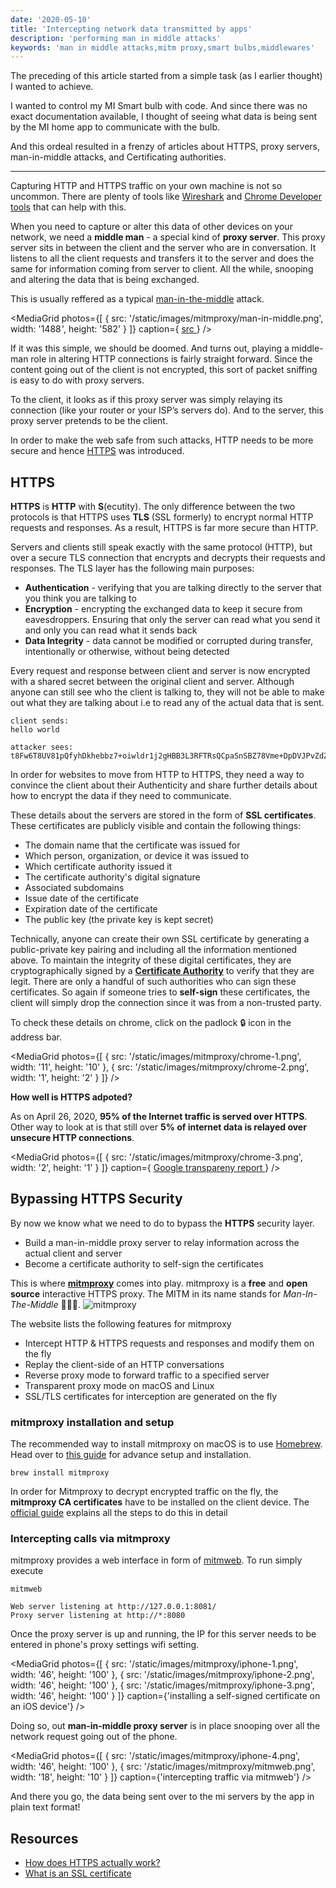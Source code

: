 ```yaml
---
date: '2020-05-10'
title: 'Intercepting network data transmitted by apps'
description: 'performing man in middle attacks'
keywords: 'man in middle attacks,mitm proxy,smart bulbs,middlewares'
---
```


The preceding of this article started from a simple task (as I earlier thought) I wanted to achieve.

I wanted to control my MI Smart bulb with code. And since there was no exact documentation available, I thought of seeing what data is being sent by the MI home app to communicate with the bulb.

And this ordeal resulted in a frenzy of articles about HTTPS, proxy servers, man-in-middle attacks, and Certificating authorities.

---

Capturing HTTP and HTTPS traffic on your own machine is not so uncommon. There are plenty of tools like [Wireshark](https://www.wireshark.org/) and [Chrome Developer tools](https://developers.google.com/web/tools/chrome-devtools) that can help with this.

When you need to capture or alter this data of other devices on your network, we need a **middle man** - a special kind of **proxy server**.
This proxy server sits in between the client and the server who are in conversation.
It listens to all the client requests and transfers it to the server and does the same for information coming from server to client. All the while, snooping and altering the data that is being exchanged.

This is usually reffered as a typical [man-in-the-middle](https://www.cloudflare.com/learning/security/threats/man-in-the-middle-attack/) attack.

<MediaGrid
  photos={[
    {
      src: '/static/images/mitmproxy/man-in-middle.png',
      width: '1488 ',
      height: '582'
    }
  ]}
  caption={
    <a href="https://www.cloudflare.com/learning/security/threats/man-in-the-middle-attack/">
      src
    </a>
  }
/>

If it was this simple, we should be doomed. And turns out, playing a middle-man role in altering HTTP connections is fairly straight forward. Since the content going out of the client is not encrypted, this sort of packet sniffing is easy to do with proxy servers.

To the client, it looks as if this proxy server was simply relaying its connection (like your router or your ISP’s servers do). And to the server, this proxy server pretends to be the client.

In order to make the web safe from such attacks, HTTP needs to be more secure and hence [HTTPS](https://www.cloudflare.com/learning/ssl/what-is-https/) was introduced.

## HTTPS

**HTTPS** is **HTTP** with **S**(ecutity). The only difference between the two protocols is that HTTPS uses **TLS** (SSL formerly) to encrypt normal HTTP requests and responses. As a result, HTTPS is far more secure than HTTP.

Servers and clients still speak exactly with the same protocol (HTTP), but over a secure TLS connection that encrypts and decrypts their requests and responses. The TLS layer has the following main purposes:

- **Authentication** - verifying that you are talking directly to the server that you think you are talking to
- **Encryption** - encrypting the exchanged data to keep it secure from eavesdroppers. Ensuring that only the server can read what you send it and only you can read what it sends back
- **Data Integrity** - data cannot be modified or corrupted during transfer, intentionally or otherwise, without being detected

Every request and response between client and server is now encrypted with a shared secret between the original client and server. Although anyone can still see who the client is talking to, they will not be able to make out what they are talking about i.e to read any of the actual data that is sent.

```
client sends:
hello world

attacker sees:
t8Fw6T8UV81pQfyhDkhebbz7+oiwldr1j2gHBB3L3RFTRsQCpaSnSBZ78Vme+DpDVJPvZdZUZHpzbbcqmSW1+3xXGsERHg9YDmpYk0VVDiRvw1H5miNieJeJ/FNUjgH0BmVRWII6+T4MnDwmCMZUI/orxP3HGwYCSIvyzS3MpmmSe4iaWKCOHQ==
```

In order for websites to move from HTTP to HTTPS, they need a way to convince the client about their Authenticity and share further details about how to encrypt the data if they need to communicate.

These details about the servers are stored in the form of **SSL certificates**. These certificates are publicly visible and contain the following things:

- The domain name that the certificate was issued for
- Which person, organization, or device it was issued to
- Which certificate authority issued it
- The certificate authority's digital signature
- Associated subdomains
- Issue date of the certificate
- Expiration date of the certificate
- The public key (the private key is kept secret)

Technically, anyone can create their own SSL certificate by generating a public-private key pairing and including all the information mentioned above.
To maintain the integrity of these digital certificates, they are cryptographically signed by a **[Certificate Authority](https://en.wikipedia.org/wiki/Certificate_authority)** to verify that they are legit. There are only a handful of such authorities who can sign these certificates.
So again if someone tries to **self-sign** these certificates, the client will simply drop the connection since it was from a non-trusted party.

To check these details on chrome, click on the padlock 🔒 icon in the address bar.

<MediaGrid
  photos={[
    { src: '/static/images/mitmproxy/chrome-1.png', width: '11', height: '10' },
    { src: '/static/images/mitmproxy/chrome-2.png', width: '1', height: '2' }
  ]}
/>

**How well is HTTPS adpoted?**

As on April 26, 2020, **95% of the Internet traffic is served over HTTPS**. Other way to look at is that still over **5% of internet data is relayed over unsecure HTTP connections**.

<MediaGrid
  photos={[
    { src: '/static/images/mitmproxy/chrome-3.png', width: '2', height: '1' }
  ]}
  caption={
    <a href="https://transparencyreport.google.com/https/overview?hl=en">
      Google transpareny report
    </a>
  }
/>

## Bypassing HTTPS Security

By now we know what we need to do to bypass the **HTTPS** security layer.

- Build a man-in-middle proxy server to relay information across the actual client and server
- Become a certificate authority to self-sign the certificates

This is where **[mitmproxy](https://mitmproxy.org/)** comes into play. mitmproxy is a **free** and **open source** interactive HTTPS proxy. The MITM in its name stands for _Man-In-The-Middle_ 🤷🏽‍♂️.
![mitmproxy](/static/images/mitmproxy/mitmproxy.png)

The website lists the following features for mitmproxy

- Intercept HTTP & HTTPS requests and responses and modify them on the fly
- Replay the client-side of an HTTP conversations
- Reverse proxy mode to forward traffic to a specified server
- Transparent proxy mode on macOS and Linux
- SSL/TLS certificates for interception are generated on the fly

### mitmproxy installation and setup

The recommended way to install mitmproxy on macOS is to use [Homebrew](https://brew.sh/). Head over to [this guide](https://docs.mitmproxy.org/stable/overview-installation/) for advance setup and installation.

```
brew install mitmproxy
```

In order for Mitmproxy to decrypt encrypted traffic on the fly, the **mitmproxy CA certificates** have to be installed on the client device.
The [official guide](https://docs.mitmproxy.org/stable/concepts-certificates/) explains all the steps to do this in detail

### Intercepting calls via mitmproxy

mitmproxy provides a web interface in form of [mitmweb](https://docs.mitmproxy.org/stable/tools-mitmweb/). To run simply execute

```
mitmweb

Web server listening at http://127.0.0.1:8081/
Proxy server listening at http://*:8080
```

Once the proxy server is up and running, the IP for this server needs to be entered in phone's proxy settings wifi setting.

<MediaGrid
  photos={[
    {
      src: '/static/images/mitmproxy/iphone-1.png',
      width: '46',
      height: '100'
    },
    {
      src: '/static/images/mitmproxy/iphone-2.png',
      width: '46',
      height: '100'
    },
    { src: '/static/images/mitmproxy/iphone-3.png', width: '46', height: '100' }
  ]}
  caption={'installing a self-signed certificate on an iOS device'}
/>

Doing so, out **man-in-middle proxy server** is in place snooping over all the network request going out of the phone.

<MediaGrid
  photos={[
    {
      src: '/static/images/mitmproxy/iphone-4.png',
      width: '46',
      height: '100'
    },
    { src: '/static/images/mitmproxy/mitmweb.png', width: '18', height: '10' }
  ]}
  caption={'intercepting traffic via mitmweb'}
/>

And there you go, the data being sent over to the mi servers by the app in plain text format!

## Resources

- [How does HTTPS actually work?](https://robertheaton.com/2014/03/27/how-does-https-actually-work/)
- [What is an SSL certificate](https://www.cloudflare.com/learning/ssl/what-is-an-ssl-certificate/)
